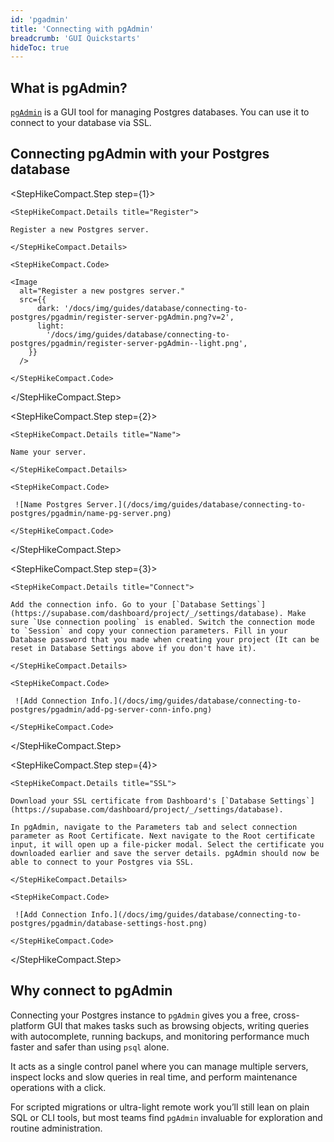 ```yaml
---
id: 'pgadmin'
title: 'Connecting with pgAdmin'
breadcrumb: 'GUI Quickstarts'
hideToc: true
---
```


## What is pgAdmin?
[`pgAdmin`](https://www.pgadmin.org/) is a GUI tool for managing Postgres databases. You can use it to connect to your database via SSL.

## Connecting pgAdmin with your Postgres database

<StepHikeCompact>

  <StepHikeCompact.Step step={1}>

    <StepHikeCompact.Details title="Register">

    Register a new Postgres server.

    </StepHikeCompact.Details>

    <StepHikeCompact.Code>

    <Image
      alt="Register a new postgres server."
      src={{
          dark: '/docs/img/guides/database/connecting-to-postgres/pgadmin/register-server-pgAdmin.png?v=2',
          light:
            '/docs/img/guides/database/connecting-to-postgres/pgadmin/register-server-pgAdmin--light.png',
        }}
      />

    </StepHikeCompact.Code>

  </StepHikeCompact.Step>

  <StepHikeCompact.Step step={2}>

    <StepHikeCompact.Details title="Name">

    Name your server.

    </StepHikeCompact.Details>

    <StepHikeCompact.Code>

     ![Name Postgres Server.](/docs/img/guides/database/connecting-to-postgres/pgadmin/name-pg-server.png)

    </StepHikeCompact.Code>

  </StepHikeCompact.Step>

  <StepHikeCompact.Step step={3}>

    <StepHikeCompact.Details title="Connect">

    Add the connection info. Go to your [`Database Settings`](https://supabase.com/dashboard/project/_/settings/database). Make sure `Use connection pooling` is enabled. Switch the connection mode to `Session` and copy your connection parameters. Fill in your Database password that you made when creating your project (It can be reset in Database Settings above if you don't have it).

    </StepHikeCompact.Details>

    <StepHikeCompact.Code>

     ![Add Connection Info.](/docs/img/guides/database/connecting-to-postgres/pgadmin/add-pg-server-conn-info.png)

    </StepHikeCompact.Code>

  </StepHikeCompact.Step>

  <StepHikeCompact.Step step={4}>

    <StepHikeCompact.Details title="SSL">

    Download your SSL certificate from Dashboard's [`Database Settings`](https://supabase.com/dashboard/project/_/settings/database).

    In pgAdmin, navigate to the Parameters tab and select connection parameter as Root Certificate. Next navigate to the Root certificate input, it will open up a file-picker modal. Select the certificate you downloaded earlier and save the server details. pgAdmin should now be able to connect to your Postgres via SSL.

    </StepHikeCompact.Details>

    <StepHikeCompact.Code>

     ![Add Connection Info.](/docs/img/guides/database/connecting-to-postgres/pgadmin/database-settings-host.png)

    </StepHikeCompact.Code>

  </StepHikeCompact.Step>

</StepHikeCompact>

## Why connect to pgAdmin
Connecting your Postgres instance to `pgAdmin` gives you a free, cross-platform GUI that makes tasks such as browsing objects, writing queries with autocomplete, running backups, and monitoring performance much faster and safer than using `psql` alone. 

It acts as a single control panel where you can manage multiple servers, inspect locks and slow queries in real time, and perform maintenance operations with a click. 

For scripted migrations or ultra-light remote work you’ll still lean on plain SQL or CLI tools, but most teams find `pgAdmin` invaluable for exploration and routine administration.
